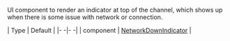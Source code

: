 UI component to render an indicator at top of the channel, which shows up when there is some issue with network or connection.

| Type | Default |
|- -|- -|
| component | [NetworkDownIndicator](https://github.com/GetStream/stream-chat-react-native/blob/master/package/src/components/MessageList/NetworkDownIndicator.tsx) |
